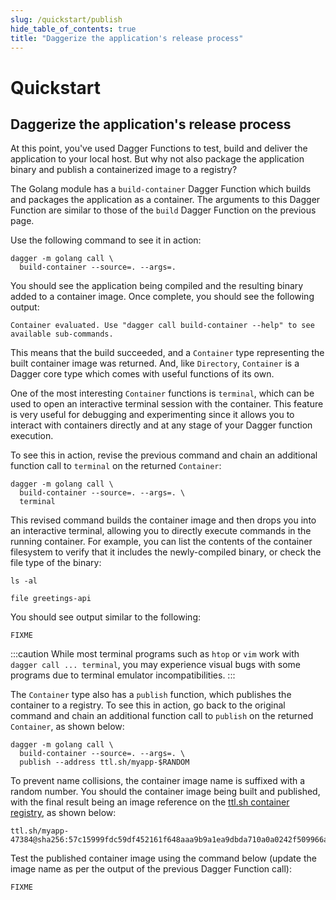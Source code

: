 ```yaml
---
slug: /quickstart/publish
hide_table_of_contents: true
title: "Daggerize the application's release process"
---
```


# Quickstart

## Daggerize the application's release process

At this point, you've used Dagger Functions to test, build and deliver the application to your local host. But why not also package the application binary and publish a containerized image to a registry?

The Golang module has a `build-container` Dagger Function which builds and packages the application as a container. The arguments to this Dagger Function are similar to those of the `build` Dagger Function on the previous page.

Use the following command to see it in action:

```shell
dagger -m golang call \
  build-container --source=. --args=.
```

You should see the application being compiled and the resulting binary added to a container image. Once complete, you should see the following output:

```
Container evaluated. Use "dagger call build-container --help" to see available sub-commands.
```

This means that the build succeeded, and a `Container` type representing the built container image was returned. And, like `Directory`, `Container` is a Dagger core type which comes with useful functions of its own.

One of the most interesting `Container` functions is `terminal`, which can be used to open an interactive terminal session with the container. This feature is very useful for debugging and experimenting since it allows you to interact with containers directly and at any stage of your Dagger function execution.

To see this in action, revise the previous command and chain an additional function call to `terminal` on the returned `Container`:

```shell
dagger -m golang call \
  build-container --source=. --args=. \
  terminal
```

This revised command builds the container image and then drops you into an interactive terminal, allowing you to directly execute commands in the running container. For example, you can list the contents of the container filesystem to verify that it includes the newly-compiled binary, or check the file type of the binary:

```shell
ls -al

file greetings-api
```

You should see output similar to the following:

```
FIXME
```

:::caution
While most terminal programs such as `htop` or `vim` work with `dagger call ... terminal`, you may experience visual bugs with some programs due to terminal emulator incompatibilities.
:::

The `Container` type also has a `publish` function, which publishes the container to a registry. To see this in action, go back to the original command and chain an additional function call to `publish` on the returned `Container`, as shown below:

```shell
dagger -m golang call \
  build-container --source=. --args=. \
  publish --address ttl.sh/myapp-$RANDOM
```

To prevent name collisions, the container image name is suffixed with a random number. You should the container image being built and published, with the final result being an image reference on the [ttl.sh container registry](https://ttl.sh), as shown below:

```
ttl.sh/myapp-47384@sha256:57c15999fdc59df452161f648aaa9b9a1ea9dbda710a0a0242f509966a286b4b
```

Test the published container image using the command below (update the image name as per the output of the previous Dagger Function call):

```
FIXME
```
